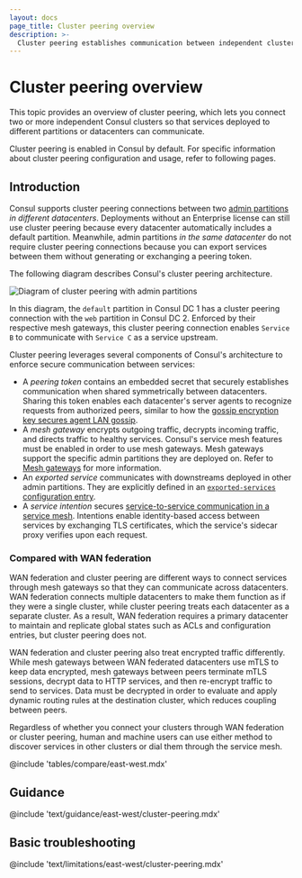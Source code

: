 ```yaml
---
layout: docs
page_title: Cluster peering overview
description: >-
  Cluster peering establishes communication between independent clusters in Consul, allowing services to interact across datacenters. Learn how cluster peering works, its differences with WAN federation for multi-datacenter deployments, and how to troubleshoot common issues.
---
```


# Cluster peering overview

This topic provides an overview of cluster peering, which lets you connect two or more independent Consul clusters so that services deployed to different partitions or datacenters can communicate.

Cluster peering is enabled in Consul by default. For specific information about cluster peering configuration and usage, refer to following pages.

## Introduction

Consul supports cluster peering connections between two [admin partitions](/consul/docs/multi-tenant/admin-partition) _in different datacenters_. Deployments without an Enterprise license can still use cluster peering because every datacenter automatically includes a default partition. Meanwhile, admin partitions _in the same datacenter_ do not require cluster peering connections because you can export services between them without generating or exchanging a peering token.

The following diagram describes Consul's cluster peering architecture.

![Diagram of cluster peering with admin partitions](/img/cluster-peering-diagram.png)

In this diagram, the `default` partition in Consul DC 1 has a cluster peering connection with the `web` partition in Consul DC 2. Enforced by their respective mesh gateways, this cluster peering connection enables `Service B` to communicate with `Service C` as a service upstream.

Cluster peering leverages several components of Consul's architecture to enforce secure communication between services:

- A _peering token_ contains an embedded secret that securely establishes communication when shared symmetrically between datacenters. Sharing this token enables each datacenter's server agents to recognize requests from authorized peers, similar to how the [gossip encryption key secures agent LAN gossip](/consul/docs/secure/encryption#gossip-encryption).
- A _mesh gateway_ encrypts outgoing traffic, decrypts incoming traffic, and directs traffic to healthy services. Consul's service mesh features must be enabled in order to use mesh gateways. Mesh gateways support the specific admin partitions they are deployed on. Refer to [Mesh gateways](/consul/docs/east-west/mesh-gateway) for more information.
- An _exported service_ communicates with downstreams deployed in other admin partitions. They are explicitly defined in an [`exported-services` configuration entry](/consul/docs/reference/config-entry/exported-services).
- A _service intention_ secures [service-to-service communication in a service mesh](/consul/docs/secure-mesh/intention). Intentions enable identity-based access between services by exchanging TLS certificates, which the service's sidecar proxy verifies upon each request.

### Compared with WAN federation

WAN federation and cluster peering are different ways to connect services through mesh gateways so that they can communicate across datacenters. WAN federation connects multiple datacenters to make them function as if they were a single cluster, while cluster peering treats each datacenter as a separate cluster. As a result, WAN federation requires a primary datacenter to maintain and replicate global states such as ACLs and configuration entries, but cluster peering does not.

WAN federation and cluster peering also treat encrypted traffic differently. While mesh gateways between WAN federated datacenters use mTLS to keep data encrypted, mesh gateways between peers terminate mTLS sessions, decrypt data to HTTP services, and then re-encrypt traffic to send to services. Data must be decrypted in order to evaluate and apply dynamic routing rules at the destination cluster, which reduces coupling between peers.

Regardless of whether you connect your clusters through WAN federation or cluster peering, human and machine users can use either method to discover services in other clusters or dial them through the service mesh.

@include 'tables/compare/east-west.mdx'

## Guidance

@include 'text/guidance/east-west/cluster-peering.mdx'

## Basic troubleshooting

@include 'text/limitations/east-west/cluster-peering.mdx'